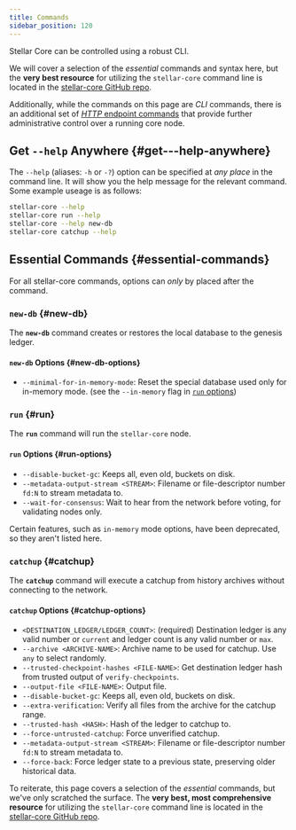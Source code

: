 ```yaml
---
title: Commands
sidebar_position: 120
---
```



Stellar Core can be controlled using a robust CLI.

<Alert>

We will cover a selection of the _essential_ commands and syntax here, but the **very best resource** for utilizing the `stellar-core` command line is located in the [stellar-core GitHub repo].

Additionally, while the commands on this page are _CLI_ commands, there is an additional set of [_HTTP_ endpoint commands] that provide further administrative control over a running core node.

</Alert>

## Get `--help` Anywhere {#get---help-anywhere}

The `--help` (aliases: `-h` or `-?`) option can be specified at _any place_ in the command line. It will show you the help message for the relevant command. Some example useage is as follows:

```bash
stellar-core --help
stellar-core run --help
stellar-core --help new-db
stellar-core catchup --help
```

## Essential Commands {#essential-commands}

For all stellar-core commands, options can _only_ by placed after the command.

### `new-db` {#new-db}

The **`new-db`** command creates or restores the local database to the genesis ledger.

#### `new-db` Options {#new-db-options}

- `--minimal-for-in-memory-mode`: Reset the special database used only for in-memory mode. (see the `--in-memory` flag in [`run` options](#run-options))

### `run` {#run}

The **`run`** command will run the `stellar-core` node.

#### `run` Options {#run-options}

- `--disable-bucket-gc`: Keeps all, even old, buckets on disk.
- `--metadata-output-stream <STREAM>`: Filename or file-descriptor number `fd:N` to stream metadata to.
- `--wait-for-consensus`: Wait to hear from the network before voting, for validating nodes only.

Certain features, such as `in-memory` mode options, have been deprecated, so they aren't listed here.

### `catchup` {#catchup}

The **`catchup`** command will execute a catchup from history archives without connecting to the network.

#### `catchup` Options {#catchup-options}

- `<DESTINATION_LEDGER/LEDGER_COUNT>`: (required) Destination ledger is any valid number or `current` and ledger count is any valid number or `max`.
- `--archive <ARCHIVE-NAME>`: Archive name to be used for catchup. Use `any` to select randomly.
- `--trusted-checkpoint-hashes <FILE-NAME>`: Get destination ledger hash from trusted output of `verify-checkpoints`.
- `--output-file <FILE-NAME>`: Output file.
- `--disable-bucket-gc`: Keeps all, even old, buckets on disk.
- `--extra-verification`: Verify all files from the archive for the catchup range.
- `--trusted-hash <HASH>`: Hash of the ledger to catchup to.
- `--force-untrusted-catchup`: Force unverified catchup.
- `--metadata-output-stream <STREAM>`: Filename or file-descriptor number `fd:N` to stream metadata to.
- `--force-back`: Force ledger state to a previous state, preserving older historical data.

<Alert>

To reiterate, this page covers a selection of the _essential_ commands, but we've only scratched the surface. The **very best, most comprehensive resource** for utilizing the `stellar-core` command line is located in the [stellar-core GitHub repo].

</Alert>

[stellar-core GitHub repo]: https://github.com/stellar/stellar-core/blob/master/docs/software/commands.md
[_HTTP_ endpoint commands]: https://github.com/stellar/stellar-core/blob/master/docs/software/commands.md#http-commands
